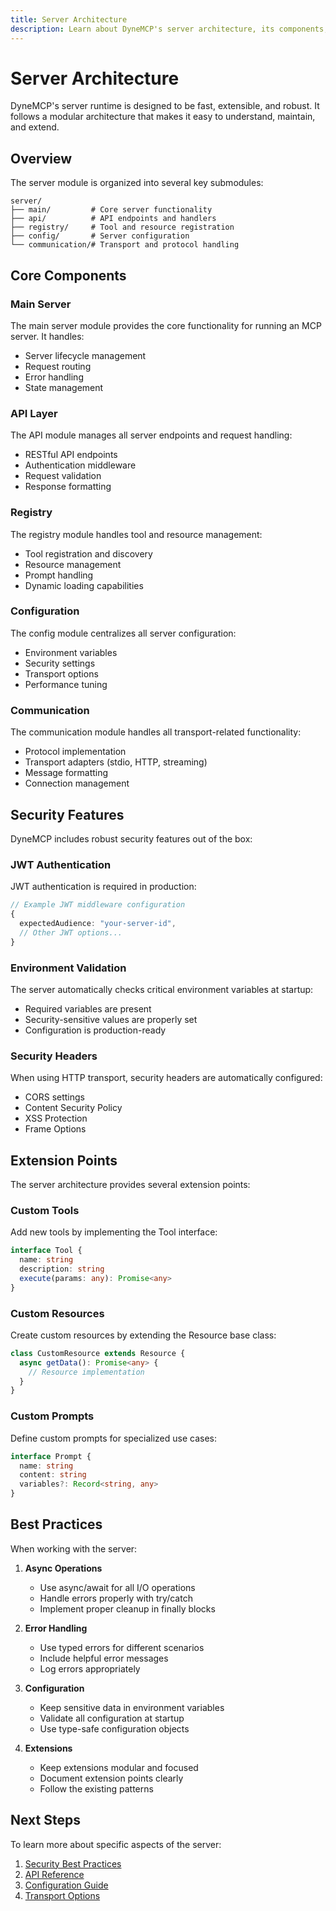 ```yaml
---
title: Server Architecture
description: Learn about DyneMCP's server architecture, its components, and how they work together.
---
```


# Server Architecture

DyneMCP's server runtime is designed to be fast, extensible, and robust. It follows a modular architecture that makes it easy to understand, maintain, and extend.

## Overview

The server module is organized into several key submodules:

```
server/
├── main/         # Core server functionality
├── api/          # API endpoints and handlers
├── registry/     # Tool and resource registration
├── config/       # Server configuration
└── communication/# Transport and protocol handling
```

## Core Components

### Main Server

The main server module provides the core functionality for running an MCP server. It handles:

- Server lifecycle management
- Request routing
- Error handling
- State management

### API Layer

The API module manages all server endpoints and request handling:

- RESTful API endpoints
- Authentication middleware
- Request validation
- Response formatting

### Registry

The registry module handles tool and resource management:

- Tool registration and discovery
- Resource management
- Prompt handling
- Dynamic loading capabilities

### Configuration

The config module centralizes all server configuration:

- Environment variables
- Security settings
- Transport options
- Performance tuning

### Communication

The communication module handles all transport-related functionality:

- Protocol implementation
- Transport adapters (stdio, HTTP, streaming)
- Message formatting
- Connection management

## Security Features

DyneMCP includes robust security features out of the box:

### JWT Authentication

JWT authentication is required in production:

```typescript
// Example JWT middleware configuration
{
  expectedAudience: "your-server-id",
  // Other JWT options...
}
```

### Environment Validation

The server automatically checks critical environment variables at startup:

- Required variables are present
- Security-sensitive values are properly set
- Configuration is production-ready

### Security Headers

When using HTTP transport, security headers are automatically configured:

- CORS settings
- Content Security Policy
- XSS Protection
- Frame Options

## Extension Points

The server architecture provides several extension points:

### Custom Tools

Add new tools by implementing the Tool interface:

```typescript
interface Tool {
  name: string
  description: string
  execute(params: any): Promise<any>
}
```

### Custom Resources

Create custom resources by extending the Resource base class:

```typescript
class CustomResource extends Resource {
  async getData(): Promise<any> {
    // Resource implementation
  }
}
```

### Custom Prompts

Define custom prompts for specialized use cases:

```typescript
interface Prompt {
  name: string
  content: string
  variables?: Record<string, any>
}
```

## Best Practices

When working with the server:

1. **Async Operations**

   - Use async/await for all I/O operations
   - Handle errors properly with try/catch
   - Implement proper cleanup in finally blocks

2. **Error Handling**

   - Use typed errors for different scenarios
   - Include helpful error messages
   - Log errors appropriately

3. **Configuration**

   - Keep sensitive data in environment variables
   - Validate all configuration at startup
   - Use type-safe configuration objects

4. **Extensions**
   - Keep extensions modular and focused
   - Document extension points clearly
   - Follow the existing patterns

## Next Steps

To learn more about specific aspects of the server:

1. [Security Best Practices](/guides/security)
2. [API Reference](/reference/api)
3. [Configuration Guide](/reference/configuration)
4. [Transport Options](/reference/transport)
